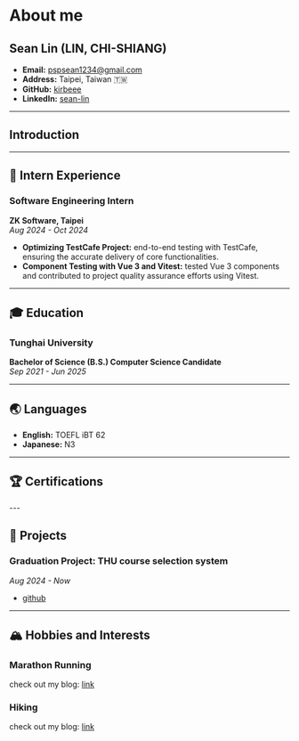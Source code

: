 
# About me
## Sean Lin (LIN, CHI-SHIANG)

- **Email:** pspsean1234@gmail.com
- **Address:** Taipei, Taiwan 🇹🇼
- **GitHub:** [kirbeee](https://github.com/kirbeee)
- **LinkedIn:** [sean-lin](https://www.linkedin.com/in/sean-lin-8a17042a0/)
---
## Introduction

---

## 🚀 Intern Experience

### Software Engineering Intern
**ZK Software, Taipei**  
_Aug 2024 - Oct 2024_
- **Optimizing TestCafe Project:** end-to-end testing with TestCafe, ensuring the accurate delivery of core functionalities.
- **Component Testing with Vue 3 and Vitest:** tested Vue 3 components and contributed to project quality assurance efforts using Vitest.

---

## 🎓 Education

### Tunghai University
**Bachelor of Science (B.S.) Computer Science Candidate**  
_Sep 2021 - Jun 2025_

---

## 🌏 Languages
- **English:** TOEFL iBT 62
- **Japanese:** N3

---

## 🏆 Certifications
<CredlyBadge />
---

## 🔬 Projects
### Graduation Project: THU course selection system
_Aug 2024 - Now_
- [github](https://github.com/kirbeee/thu-senior-project)


---

## 🏔️ Hobbies and Interests
### Marathon Running
check out my blog: [link](/blog/tags/marathon)

### Hiking
check out my blog: [link](/blog/tags/hiking)